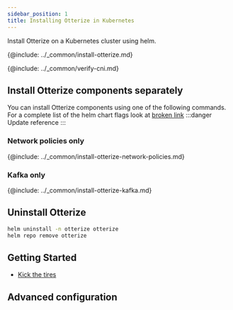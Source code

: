 ```yaml
---
sidebar_position: 1
title: Installing Otterize in Kubernetes
---
```


Install Otterize on a Kubernetes cluster using helm.

{@include: ../_common/install-otterize.md}

{@include: ../_common/verify-cni.md}

## Install Otterize components separately
You can install Otterize components using one of the following commands.
For a complete list of the helm chart flags look at [broken link](/documentation)
:::danger Update reference
:::
### Network policies only
{@include: ../_common/install-otterize-network-policies.md}
### Kafka only
{@include: ../_common/install-otterize-kafka.md}


## Uninstall Otterize
```bash
helm uninstall -n otterize otterize
helm repo remove otterize
```

## Getting Started

- [Kick the tires](./kicking-the-tires)

## Advanced configuration